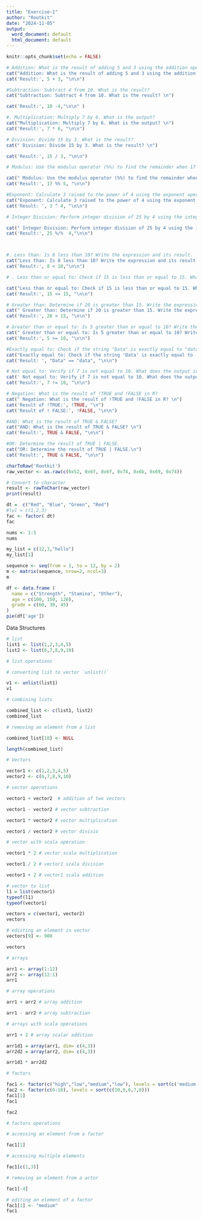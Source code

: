 ```yaml
---
title: "Exercise-1"
author: "Rootkit"
date: "2024-11-05"
output:
  word_document: default
  html_document: default
---
```


```r
knitr::opts_chunk$set(echo = FALSE)
```
```r
# Addition: What is the result of adding 5 and 3 using the addition operator (+) in R?
cat("Addition: What is the result of adding 5 and 3 using the addition operator (+) in R? \n")
cat('Result:', 5 + 3, "\n\n")

#Subtraction: Subtract 4 from 10. What is the result?
cat("Subtraction: Subtract 4 from 10. What is the result? \n")

cat('Result:', 10 -4,"\n\n" )

#. Multiplication: Multiply 7 by 6. What is the output?
cat("Multiplication: Multiply 7 by 6. What is the output? \n")
cat('Result:', 7 * 6, "\n\n")

# Division: Divide 15 by 3. What is the result?
cat(" Division: Divide 15 by 3. What is the result? \n")

cat('Result:', 15 / 3, "\n\n")

# Modulus: Use the modulus operator (%%) to find the remainder when 17 is divided by 5. What do you get?

cat(" Modulus: Use the modulus operator (%%) to find the remainder when 17 is divided by 5. What do you get? \n")
cat('Result:', 17 %% 5, "\n\n")

#Exponent: Calculate 3 raised to the power of 4 using the exponent operator (^). What is the answer?
cat("Exponent: Calculate 3 raised to the power of 4 using the exponent operator (^). What is the answer? \n")
cat('Result: ', 3 ^ 4, "\n\n")

# Integer Division: Perform integer division of 25 by 4 using the integer division operator (%/%).What is the result?

cat(" Integer Division: Perform integer division of 25 by 4 using the integer division operator (%/%). What is the result? \n")
cat('Result:', 25 %/%  4,"\n\n")



#. Less than: Is 8 less than 10? Write the expression and its result.
cat("Less than: Is 8 less than 10? Write the expression and its result. \n")
cat('Result:', 8 < 10,"\n\n")

# . Less than or equal to: Check if 15 is less than or equal to 15. What is the result?

cat("Less than or equal to: Check if 15 is less than or equal to 15. What is the result? \n")
cat('Result:', 15 <= 15, "\n\n")

# Greater than: Determine if 20 is greater than 15. Write the expression and the answer
cat(" Greater than: Determine if 20 is greater than 15. Write the expression and the answer \n")
cat('Result:', 20 > 15, "\n\n")

# Greater than or equal to: Is 5 greater than or equal to 10? Write the expression and the output.
cat(" Greater than or equal to: Is 5 greater than or equal to 10? Write the expression and the output. \n")
cat('Result:', 5 >= 10, "\n\n")

#Exactly equal to: Check if the string "Data" is exactly equal to "data". What is the result?
cat("Exactly equal to: Check if the string 'Data' is exactly equal to 'data'. What is the result? \n")
cat('Result: ', "Data" == "data", "\n\n")

# Not equal to: Verify if 7 is not equal to 10. What does the output indicate?
cat(' Not equal to: Verify if 7 is not equal to 10. What does the output indicate? \n')
cat('Result:', 7 != 10, "\n\n")

# Negation: What is the result of !TRUE and !FALSE in R?
cat(" Negation: What is the result of !TRUE and !FALSE in R? \n")
cat('Result of !TRUE:', !TRUE, "\n")
cat('Result of ! FALSE:', !FALSE, "\n\n")

#AND: What is the result of TRUE & FALSE?
cat("AND: What is the result of TRUE & FALSE? \n")
cat('Result:', TRUE & FALSE, "\n\n")

#OR: Determine the result of TRUE | FALSE.
cat("OR: Determine the result of TRUE | FALSE.\n")
cat('Result:', TRUE & FALSE, "\n\n")

charToRaw('Rootkit')
raw_vector <- as.raw(c(0x52, 0x6f, 0x6f, 0x74, 0x6b, 0x69, 0x74))

# Convert to character
result <- rawToChar(raw_vector)
print(result)

dt =  c("Red", "Blue", "Green", "Red")
#lvl = c(1,2,3)
fac <- factor( dt)
fac

nums <- 1:5
nums

my_list = c(12,3,"hello")
my_list[1]

sequence <- seq(from = 1, to = 12, by = 2)
m <- matrix(sequence, nrow=2, ncol=3)
m

df <- data.frame (
  name = c("Strength", "Stamina", "Other"),
  age = c(100, 150, 120),
  grade = c(60, 30, 45)
)
pie(df['age'])
```
Data Structures
```r
# list
list1 <- list(1,2,3,4,5)
list2 <- list(6,7,8,9,10)

# list operations

# converting list to vector `unlist()`

v1 <- unlist(list1)
v1

# combining lists

combined_list <- c(list1, list2)
combined_list

# removing an element from a list

combined_list[10] <- NULL

length(combined_list)

```
```r
# Vectors

vector1 <- c(1,2,3,4,5)
vector2 <- c(6,7,8,9,10)

# vector operations

vector1 + vector2  # addition of two vectors

vector1 - vector2 # vector subtraction

vector1 * vector2 # vector multiplication

vector1 / vector2 # vector divisio

# vector with scala operation

vector1 * 2 # vector scala multiplication

vector1 / 2 # vector1 scala division

vector1 + 2 # vector1 scala addition

# vector to list
l1 = list(vector1)
typeof(l1)
typeof(vector1)

vectors = c(vector1, vector2)
vectors

# ediiting an element in vector
vectors[9] <- 900

vectors

```

```r
# arrays

arr1 <- array(1:12)
arr2 <- array(12:1)
arr1

# array operations

arr1 + arr2 # array addition

arr1 - arr2 # array subtraction

# arrays with scala operations

arr1 + 2 # array scalar addition

arr1d1 = array(arr1, dim= c(4,3))
arr2d2 = array(arr2, dim= c(4,3))

arr1d1 * arr2d2
```
```r
# factors

fac1 <- factor(c("high","low","medium","low"), levels = sort(c('medium','low','high')))
fac2 <- factor(c(6:10), levels = sort(c(10,9,6,7,8)))
fac1[1]
fac1

fac2

# factors operations

# accessing an element from a factor

fac1[1]

# accessing multiple elements 

fac1[c(1,3)]

# removing an element from a actor

fac1[-4]

# editing an element of a factor
fac1[1] <- "medium"
fac1

```


